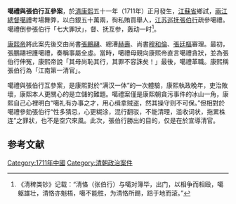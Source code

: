 '''噶禮與張伯行互參案'''，於[[清朝|清]][[康熙|康熙]]五十一年（1711年）正月發生，[[江蘇省_(清)|江蘇省]]鄉試，[[兩江總督|兩江總督]][[噶禮|噶禮]]考場舞弊，以白銀五十萬兩，徇私賄買舉人，[[江苏巡抚|江苏巡抚]][[張伯行|張伯行]]疏參噶禮。噶禮倒參張伯行「七大罪狀」，督、抚互参，轰动一时<ref>《清稗类钞》记载：“清恪（张伯行）与噶对簿毕，出门，以相争而相殴，噶躯雄壮，清恪亦魁梧，噶不能胜，为清恪所踢，踣于地而滚。”</ref>。

[[康熙帝|康熙帝]]將此案先後交由尚書[[張鵬翮|張鵬翮]]、總漕[[赫壽|赫壽]]、尚書[[穆和倫|穆和倫]]、[[張廷樞_(清朝)|張廷樞]]審理。最初，張鵬翮袒護噶禮，奏稱事屬全虛。當時，噶禮母親向康熙帝直言噶禮貪狀，並為張伯行伸冤，康熙帝說「其母尚恥其行，其罪不容誅矣！」最後，噶禮革職。康熙稱張伯行為「江南第一清官」。

噶禮與張伯行互參案，是康熙對於“满汉一体”的一次體驗，康熙執政晚年，吏治敗壞，康熙本人更關心的是立儲的難題。噶禮案僅是康熙朝貪污事件的冰山一角，康熙自己心裡明白“噶礼有办事之才，用心缉拿贼盗，然其操守则不可保。”但相對於噶禮參劾張伯行“性多猜忌，心更糊涂，混行翻驳，不能清理，滥收词状，拖累株连”之罪狀，也不是空穴來風。此次，張伯行勝出的目的，仅是在於宣導清官。

== 参考文献 ==
{{Reflist}}

[[Category:1711年中國|Category:1711年中國]]
[[Category:清朝政治案件|Category:清朝政治案件]]

{{中國歷史小作品}}
{{政治小作品}}